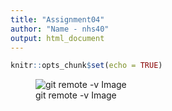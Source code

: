 ```yaml
---
title: "Assignment04"
author: "Name - nhs40"
output: html_document
---
```


```r
knitr::opts_chunk$set(echo = TRUE)

```


![git remote -v Image](/Users/nathanielhugospilka/Desktop/GU_3Spring2022/DataSci/Assignments/assignment04/sshQ1.png)





